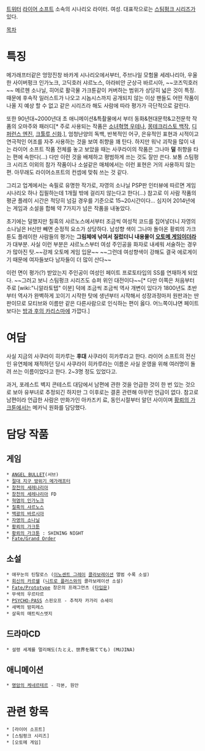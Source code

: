 [https://twitter.com/h_sakura 트위터]
[[라이어 소프트]] 소속의 시나리오 라이터. 여성. 대표작으로는 [[스팀펑크 시리즈]]가 있다.

[[목차]]
= 특징 =
메가래프터같은 엉망진창 바카게 시나리오에서부터, 주브나일 모험물 세레나리아, 우울한 사이버펑크 인가노크, 고딕호러 샤르노스, 아라비안 군상극 바르시아, ~~코즈믹호러~~ 메르헨 소나닐, 히어로 활극물 가크툰같이 커버하는 범위가 상당히 넓은 것이 특징. 때문에 후속작 일러스트가 나오고 시놉시스까지 공개되지 않는 이상 팬들도 어떤 작품이 나올 지 예상 할 수 없고 같은 시리즈라 해도 사람에 따라 평가가 극단적으로 갈린다. 

또한 90년대~2000년대 초 애니메이션&특촬물에서 부터 동화&현대문학&고전문학 작품의 오마주와 패러디[* 주로 사용되는 작품은 [[소녀혁명 우테나]], [[몽테크리스토 백작]], [[디퍼런스 엔진]], [[크툴루 신화]].], 엄청난양의 독백, 반복적인 어구, 은유적인 표현과 시적이고 연극적인 어조를 자주 사용하는 것을 보여 취향을 꽤 탄다. 하지만 워낙 괴작을 많이 내는 라이어 소프트 작품 전체를 놓고 보았을 때는 사쿠라이의 작품은 그나마 '''덜''' 취향을 타는 편에 속한다(...) 다만 이런 것을 배제하고 평범하게 쓰는 것도 잘만 쓴다. 보통 스팀펑크 시리즈 이외의 참가 작품이나 소설같은 매체에서는 이런 표현은 거의 사용하지 않는 편. 아무래도 라이어소프트의 컨셉에 맞춰 쓰는 것 같다. 

그리고 업계에서는 속필로 유명한 작가로, 자영의 소나닐 PSP판 인터뷰에 따르면 게임 시나리오 하나 집필하는데 1개월 밖에 걸리지 않는다고 한다(...) 참고로 이 사람 작품의 평균 플레이 시간은 적당히 넘길 경우를 기준으로 15~20시간이다... 심지어 2014년에는 게임과 소설을 합해 약 7가지가 넘은 작품을 내놓았다.

초기에는 덜했지만 칠흑의 샤르노스에서부터 조금씩 여성적 코드를 집어넣더니 자영의 소나닐은 H신만 빼면 순정적 요소가 상당하다. 남성향 색이 그나마 돌아온 황뢰의 가크툰도 플레이한 사람들의 평가는 '''그림체에 낚여서 질렀더니 내용물이 [[오토메 게임]]이더라'''가 대부분. 사실 이런 부분은 샤르노스부터 여성 주인공을 화자로 내세워 서술하는 경우가 많아진 탓.~~강제 오토메 게임 입문~~ ~~그런데 여성향색이 강해도 결국 에로게이기 때문에 여자들보다 남자들이 더 많이 산다~~

이런 면이 평가(?) 받았는지 주인공이 여성인 페이트 프로토타입의 SS를 연재하게 되었다. ~~그러고 보니 스팀펑크 시리즈도 슈퍼 위인 대전이다~~[* 다만 이쪽은 처음부터 주로 [wiki:"니알라토텝" 이분] 덕에 조금씩 조금씩 역사 개변이 있다가 1800년도 초반부터 역사가 완벽하게 꼬이기 시작한 탓에 생년부터 시작해서 성장과정마저 원판과는 딴판이므로 모티브와 이름만 같은 다른사람으로 인식하는 편이 옳다. 어느쪽이냐면 페이트보다는 [[방과 후의 카리스마]]에 가깝다.]
= 여담 =
사실 지금의 사쿠라이 히카루는 '''후대''' 사쿠라이 히카루라고 한다. 라이어 소프트의 전신인 유연체에 재적하던 당시 사쿠라이 히카루라는 이름은 사실 운영을 위해 여러명이 돌려 쓰는 이름이었다고 한다. 2~3명 정도 있었다고.

과거, 포레스트 벽지 콘테스트 대담에서 남편에 관한 것을 언급한 것이 한 번 있는 것으로 보아 유부녀로 추정되긴 하지만 그 이후로는 결혼 관련해 아무런 언급이 없다. 참고로 남편이라 언급한 사람은 만화가인 아카즈키 료, 동인시절부터 알던 사이이며 [[황뢰의 가크툰]]에서는 메카닉 원화를 담당했다.
= 담당 작품 =
== 게임 ==
 * [[ANGEL BULLET]](서브)
 * [[절대 지구 방위기 메가래프터]]
 * [[창천의 세레나리아]]
 * [[창천의 세레나리아]] FD
 * [[혁염의 인가노크]]
 * [[칠흑의 샤르노스]]
 * [[백광의 바르시아]]
 * [[자영의 소나닐]]
 * [[황뢰의 가크툰]]
 * [[황뢰의 가크툰]] : SHINING NIGHT
 * [[Fate/Grand Order]]
== 소설 ==
 * 애꾸눈의 틴탈로스 ([[이노센트 그레이]] [[콜라보레이션]] 앨범 수록 소설)
 * [[회신의 카르쉘]] ([[니트로 플러스]]와의 콜라보레이션 소설)
 * [[Fate/Prototype]] 창은의 프래그먼츠 ([[타입문]])
 * 무색의 우르타르
 * [[PSYCHO-PASS]] 스핀오프 - 추적자 카가리 슈세이
 * 새벽의 밤피레스
 * 살육의 매트릭스엣지
== 드라마CD ==
 * 설령 세계를 멀리해도(たとえ、世界を隔てても) (MUJINA) 
== 애니메이션 ==
 * [[명암의 케네르테르]] - 각본, 원안
= 관련 항목 =
 * [라이어 소프트]
 * [스팀펑크 시리즈]
 * [오토메 게임]
